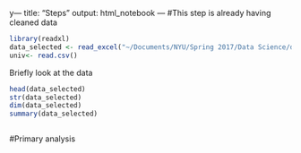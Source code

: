 y---
title: "Steps"
output: html_notebook
---
#This step is already having cleaned data

```r
library(readxl)
data_selected <- read_excel("~/Documents/NYU/Spring 2017/Data Science/data_selected.xlsx")
univ<- read.csv()
```

Briefly look at the data
```r
head(data_selected)
str(data_selected)
dim(data_selected)
summary(data_selected)
```
```r

```

#Primary analysis

```r

```


